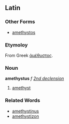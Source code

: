 ==Latin==
===Other Forms===
*[[amethystos]]
===Etymoloy===
From Greek [[ἀμέθυστος]].
===Noun===
'''amethystus''' ''f'' ''[[Wiktionary Appendix:Latin second declension|2nd declension]]''

#[[amethyst]]
===Related Words===
*[[amethystinus]]
*[[amethystizon]]